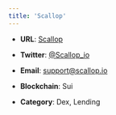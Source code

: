 ```yaml
---
title: 'Scallop'
---
```


* **URL**: [Scallop](https://scallop.io/)

* **Twitter**: [@Scallop\_io](https://twitter.com/Scallop_io)

* **Email**: [support@scallop.io](mailto:support@scallop.io)

* **Blockchain**: Sui

* **Category**: Dex, Lending 